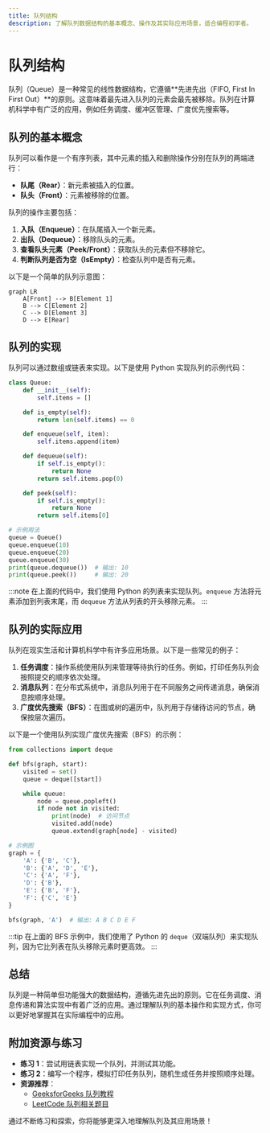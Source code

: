 ```yaml
---
title: 队列结构
description: 了解队列数据结构的基本概念、操作及其实际应用场景，适合编程初学者。
---
```


# 队列结构

队列（Queue）是一种常见的线性数据结构，它遵循**先进先出（FIFO, First In First Out）**的原则。这意味着最先进入队列的元素会最先被移除。队列在计算机科学中有广泛的应用，例如任务调度、缓冲区管理、广度优先搜索等。

## 队列的基本概念

队列可以看作是一个有序列表，其中元素的插入和删除操作分别在队列的两端进行：
- **队尾（Rear）**：新元素被插入的位置。
- **队头（Front）**：元素被移除的位置。

队列的操作主要包括：
1. **入队（Enqueue）**：在队尾插入一个新元素。
2. **出队（Dequeue）**：移除队头的元素。
3. **查看队头元素（Peek/Front）**：获取队头的元素但不移除它。
4. **判断队列是否为空（IsEmpty）**：检查队列中是否有元素。

以下是一个简单的队列示意图：

```mermaid
graph LR
    A[Front] --> B[Element 1]
    B --> C[Element 2]
    C --> D[Element 3]
    D --> E[Rear]
```

## 队列的实现

队列可以通过数组或链表来实现。以下是使用 Python 实现队列的示例代码：

```python
class Queue:
    def __init__(self):
        self.items = []

    def is_empty(self):
        return len(self.items) == 0

    def enqueue(self, item):
        self.items.append(item)

    def dequeue(self):
        if self.is_empty():
            return None
        return self.items.pop(0)

    def peek(self):
        if self.is_empty():
            return None
        return self.items[0]

# 示例用法
queue = Queue()
queue.enqueue(10)
queue.enqueue(20)
queue.enqueue(30)
print(queue.dequeue())  # 输出: 10
print(queue.peek())     # 输出: 20
```

:::note
在上面的代码中，我们使用 Python 的列表来实现队列。`enqueue` 方法将元素添加到列表末尾，而 `dequeue` 方法从列表的开头移除元素。
:::

## 队列的实际应用

队列在现实生活和计算机科学中有许多应用场景。以下是一些常见的例子：

1. **任务调度**：操作系统使用队列来管理等待执行的任务。例如，打印任务队列会按照提交的顺序依次处理。
2. **消息队列**：在分布式系统中，消息队列用于在不同服务之间传递消息，确保消息按顺序处理。
3. **广度优先搜索（BFS）**：在图或树的遍历中，队列用于存储待访问的节点，确保按层次遍历。

以下是一个使用队列实现广度优先搜索（BFS）的示例：

```python
from collections import deque

def bfs(graph, start):
    visited = set()
    queue = deque([start])

    while queue:
        node = queue.popleft()
        if node not in visited:
            print(node)  # 访问节点
            visited.add(node)
            queue.extend(graph[node] - visited)

# 示例图
graph = {
    'A': {'B', 'C'},
    'B': {'A', 'D', 'E'},
    'C': {'A', 'F'},
    'D': {'B'},
    'E': {'B', 'F'},
    'F': {'C', 'E'}
}

bfs(graph, 'A')  # 输出: A B C D E F
```

:::tip
在上面的 BFS 示例中，我们使用了 Python 的 `deque`（双端队列）来实现队列，因为它比列表在队头移除元素时更高效。
:::

## 总结

队列是一种简单但功能强大的数据结构，遵循先进先出的原则。它在任务调度、消息传递和算法实现中有着广泛的应用。通过理解队列的基本操作和实现方式，你可以更好地掌握其在实际编程中的应用。

## 附加资源与练习

- **练习 1**：尝试用链表实现一个队列，并测试其功能。
- **练习 2**：编写一个程序，模拟打印任务队列，随机生成任务并按照顺序处理。
- **资源推荐**：
  - [GeeksforGeeks 队列教程](https://www.geeksforgeeks.org/queue-data-structure/)
  - [LeetCode 队列相关题目](https://leetcode.com/tag/queue/)

通过不断练习和探索，你将能够更深入地理解队列及其应用场景！